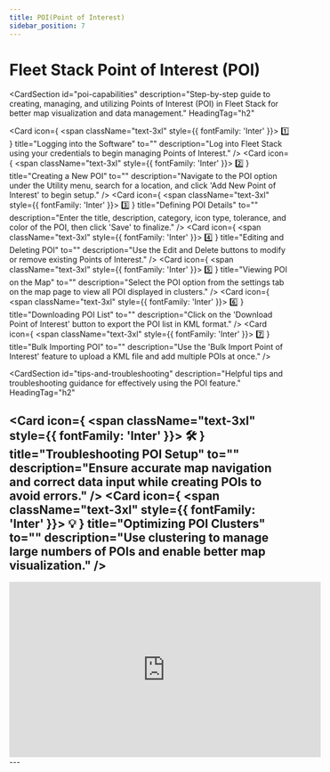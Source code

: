 ```yaml
---
title: POI(Point of Interest)
sidebar_position: 7
---
```


# Fleet Stack Point of Interest (POI)

<CardSection
  id="poi-capabilities"
  description="Step-by-step guide to creating, managing, and utilizing Points of Interest (POI) in Fleet Stack for better map visualization and data management."
  HeadingTag="h2"
>
  <Card
    icon={
      <span className="text-3xl" style={{ fontFamily: 'Inter' }}>
        1️⃣
      </span>
    }
    title="Logging into the Software"
    to=""
    description="Log into Fleet Stack using your credentials to begin managing Points of Interest."
  />
  <Card
    icon={
      <span className="text-3xl" style={{ fontFamily: 'Inter' }}>
        2️⃣
      </span>
    }
    title="Creating a New POI"
    to=""
    description="Navigate to the POI option under the Utility menu, search for a location, and click 'Add New Point of Interest' to begin setup."
  />
  <Card
    icon={
      <span className="text-3xl" style={{ fontFamily: 'Inter' }}>
        3️⃣
      </span>
    }
    title="Defining POI Details"
    to=""
    description="Enter the title, description, category, icon type, tolerance, and color of the POI, then click 'Save' to finalize."
  />
  <Card
    icon={
      <span className="text-3xl" style={{ fontFamily: 'Inter' }}>
        4️⃣
      </span>
    }
    title="Editing and Deleting POI"
    to=""
    description="Use the Edit and Delete buttons to modify or remove existing Points of Interest."
  />
  <Card
    icon={
      <span className="text-3xl" style={{ fontFamily: 'Inter' }}>
        5️⃣
      </span>
    }
    title="Viewing POI on the Map"
    to=""
    description="Select the POI option from the settings tab on the map page to view all POI displayed in clusters."
  />
  <Card
    icon={
      <span className="text-3xl" style={{ fontFamily: 'Inter' }}>
        6️⃣
      </span>
    }
    title="Downloading POI List"
    to=""
    description="Click on the 'Download Point of Interest' button to export the POI list in KML format."
  />
  <Card
    icon={
      <span className="text-3xl" style={{ fontFamily: 'Inter' }}>
        7️⃣
      </span>
    }
    title="Bulk Importing POI"
    to=""
    description="Use the 'Bulk Import Point of Interest' feature to upload a KML file and add multiple POIs at once."
  />
</CardSection>

<CardSection
  id="tips-and-troubleshooting"
  description="Helpful tips and troubleshooting guidance for effectively using the POI feature."
  HeadingTag="h2"
>
  <Card
    icon={
      <span className="text-3xl" style={{ fontFamily: 'Inter' }}>
        🛠
      </span>
    }
    title="Troubleshooting POI Setup"
    to=""
    description="Ensure accurate map navigation and correct data input while creating POIs to avoid errors."
  />
  <Card
    icon={
      <span className="text-3xl" style={{ fontFamily: 'Inter' }}>
        💡
      </span>
    }
    title="Optimizing POI Clusters"
    to=""
    description="Use clustering to manage large numbers of POIs and enable better map visualization."
  />
</CardSection>
---

<div style={{ display: 'flex', justifyContent: 'center', marginTop: '20px' }}>
  <iframe
    width="560"
    height="315"
    src="https://www.youtube.com/embed/7HC9sCmbodA?si=BvMP09vgwZ1RJfJt"
    title="Scheduled Reports Management Tutorial"
    frameBorder="0"
    allow="accelerometer; autoplay; clipboard-write; encrypted-media; gyroscope; picture-in-picture"
    allowFullScreen
  ></iframe>
</div>
---
<head>
  <title>Fleet Stack Point of Interest (POI)</title>
  <meta
    name="description"
    content="Comprehensive guide to managing Points of Interest (POI) in Fleet Stack, including creation, editing, and KML import/export."
  />
</head>
